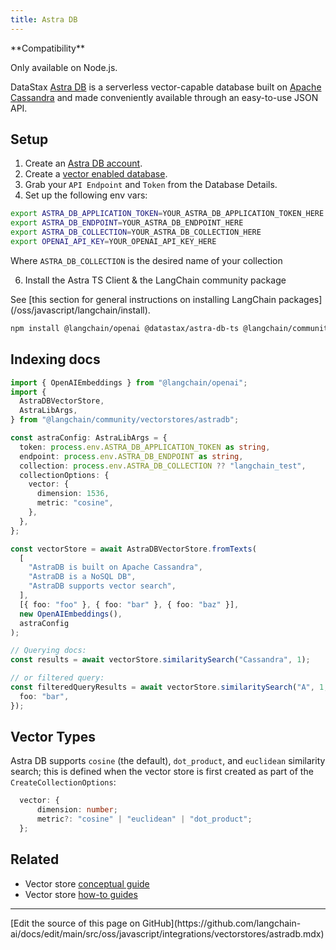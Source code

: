 ```yaml
---
title: Astra DB
---
```


<Tip>
**Compatibility**

Only available on Node.js.
</Tip>

DataStax [Astra DB](https://astra.datastax.com/register) is a serverless vector-capable database built on [Apache Cassandra](https://cassandra.apache.org/_/index.html) and made conveniently available through an easy-to-use JSON API.

## Setup

1. Create an [Astra DB account](https://astra.datastax.com/register).
2. Create a [vector enabled database](https://astra.datastax.com/createDatabase).
3. Grab your `API Endpoint` and `Token` from the Database Details.
4. Set up the following env vars:

```bash
export ASTRA_DB_APPLICATION_TOKEN=YOUR_ASTRA_DB_APPLICATION_TOKEN_HERE
export ASTRA_DB_ENDPOINT=YOUR_ASTRA_DB_ENDPOINT_HERE
export ASTRA_DB_COLLECTION=YOUR_ASTRA_DB_COLLECTION_HERE
export OPENAI_API_KEY=YOUR_OPENAI_API_KEY_HERE
```

Where `ASTRA_DB_COLLECTION` is the desired name of your collection

6. Install the Astra TS Client & the LangChain community package

<Tip>
See [this section for general instructions on installing LangChain packages](/oss/javascript/langchain/install).
</Tip>

```bash npm
npm install @langchain/openai @datastax/astra-db-ts @langchain/community @langchain/core
```
## Indexing docs

```typescript
import { OpenAIEmbeddings } from "@langchain/openai";
import {
  AstraDBVectorStore,
  AstraLibArgs,
} from "@langchain/community/vectorstores/astradb";

const astraConfig: AstraLibArgs = {
  token: process.env.ASTRA_DB_APPLICATION_TOKEN as string,
  endpoint: process.env.ASTRA_DB_ENDPOINT as string,
  collection: process.env.ASTRA_DB_COLLECTION ?? "langchain_test",
  collectionOptions: {
    vector: {
      dimension: 1536,
      metric: "cosine",
    },
  },
};

const vectorStore = await AstraDBVectorStore.fromTexts(
  [
    "AstraDB is built on Apache Cassandra",
    "AstraDB is a NoSQL DB",
    "AstraDB supports vector search",
  ],
  [{ foo: "foo" }, { foo: "bar" }, { foo: "baz" }],
  new OpenAIEmbeddings(),
  astraConfig
);

// Querying docs:
const results = await vectorStore.similaritySearch("Cassandra", 1);

// or filtered query:
const filteredQueryResults = await vectorStore.similaritySearch("A", 1, {
  foo: "bar",
});
```

## Vector Types

Astra DB supports `cosine` (the default), `dot_product`, and `euclidean` similarity search; this is defined when the
vector store is first created as part of the `CreateCollectionOptions`:

```typescript
  vector: {
      dimension: number;
      metric?: "cosine" | "euclidean" | "dot_product";
  };
```

## Related

- Vector store [conceptual guide](/oss/javascript/integrations/vectorstores)
- Vector store [how-to guides](/oss/javascript/integrations/vectorstores)

---

<Callout icon="pen-to-square" iconType="regular">
  [Edit the source of this page on GitHub](https://github.com/langchain-ai/docs/edit/main/src/oss/javascript/integrations/vectorstores/astradb.mdx)
</Callout>
